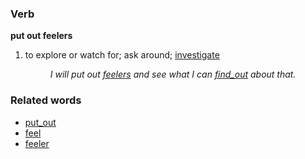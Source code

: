 === Verb ===
'''put out feelers'''
# to explore or watch for; ask around; [[investigate]]
#: ''I will put out [[feeler]]s and see what I can [[find_out]] about that.''

=== Related words ===
*[[put_out]]
*[[feel]]
*[[feeler]]